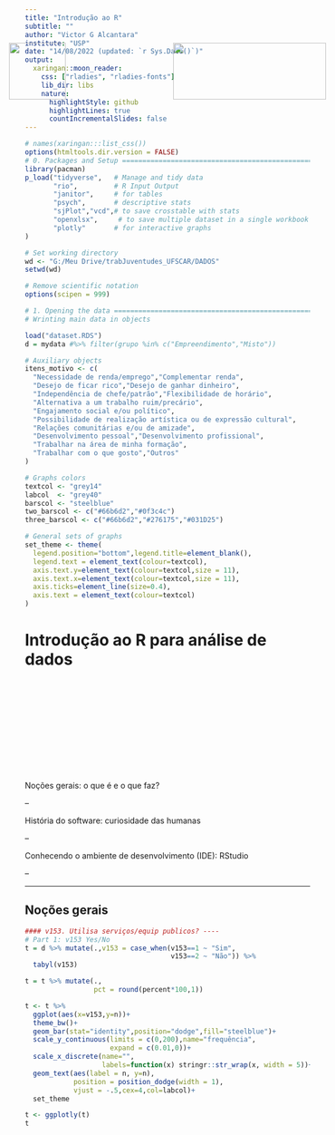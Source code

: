 ```yaml
---
title: "Introdução ao R"
subtitle: ""
author: "Victor G Alcantara"
institute: "USP"
date: "14/08/2022 (updated: `r Sys.Date()`)"
output:
  xaringan::moon_reader:
    css: ["rladies", "rladies-fonts"]
    lib_dir: libs
    nature:
      highlightStyle: github
      highlightLines: true
      countIncrementalSlides: false
---
```


```r
# names(xaringan:::list_css())
options(htmltools.dir.version = FALSE)
# 0. Packages and Setup ======================================================
library(pacman)
p_load("tidyverse",   # Manage and tidy data
       "rio",         # R Input Output
       "janitor",     # for tables
       "psych",       # descriptive stats
       "sjPlot","vcd",# to save crosstable with stats
       "openxlsx",     # to save multiple dataset in a single workbook in Excel
       "plotly"       # for interactive graphs
)

# Set working directory
wd <- "G:/Meu Drive/trabJuventudes_UFSCAR/DADOS"
setwd(wd)

# Remove scientific notation
options(scipen = 999)

# 1. Opening the data ============================================================
# Wrinting main data in objects

load("dataset.RDS")
d = mydata #%>% filter(grupo %in% c("Empreendimento","Misto"))

# Auxiliary objects
itens_motivo <- c(
  "Necessidade de renda/emprego","Complementar renda",
  "Desejo de ficar rico","Desejo de ganhar dinheiro",
  "Independência de chefe/patrão","Flexibilidade de horário",
  "Alternativa a um trabalho ruim/precário",
  "Engajamento social e/ou político",
  "Possibilidade de realização artística ou de expressão cultural",
  "Relações comunitárias e/ou de amizade",
  "Desenvolvimento pessoal","Desenvolvimento profissional",
  "Trabalhar na área de minha formação",
  "Trabalhar com o que gosto","Outros"
)

# Graphs colors
textcol <- "grey14"
labcol  <- "grey40"
barscol <- "steelblue"
two_barscol <- c("#66b6d2","#0f3c4c")
three_barscol <- c("#66b6d2","#276175","#031D25")

# General sets of graphs
set_theme <- theme(
  legend.position="bottom",legend.title=element_blank(),
  legend.text = element_text(colour=textcol),  
  axis.text.y=element_text(colour=textcol,size = 11),
  axis.text.x=element_text(colour=textcol,size = 11),
  axis.ticks=element_line(size=0.4),
  axis.text = element_text(colour=textcol)
)
``` 

# Introdução ao R para análise de dados

<img src="Lec_01_files/Rlogo.png"
     width="100px" height="100px"
     style="position:absolute; left:200px; top:130px;">

<img src="Lec_01_files/RStudio-logo.png"
     width="270px" height="100px"
     style="position:absolute; right:200px; top:130px;">

<br><br><br><br><br><br>
--

Noções gerais: o que é e o que faz?

--

História do software: curiosidade das humanas

--

Conhecendo o ambiente de desenvolvimento (IDE): RStudio

--

---
## Noções gerais

```r
#### v153. Utilisa serviços/equip publicos? ----
# Part 1: v153 Yes/No
t = d %>% mutate(.,v153 = case_when(v153==1 ~ "Sim",
                                    v153==2 ~ "Não")) %>% 
  tabyl(v153)

t = t %>% mutate(.,
                 pct = round(percent*100,1))

t <- t %>% 
  ggplot(aes(x=v153,y=n))+ 
  theme_bw()+
  geom_bar(stat="identity",position="dodge",fill="steelblue")+
  scale_y_continuous(limits = c(0,200),name="frequência",
                     expand = c(0.01,0))+
  scale_x_discrete(name="",
                   labels=function(x) stringr::str_wrap(x, width = 5))+
  geom_text(aes(label = n, y=n), 
            position = position_dodge(width = 1),
            vjust = -.5,cex=4,col=labcol)+
  set_theme

t <- ggplotly(t)
t
```

